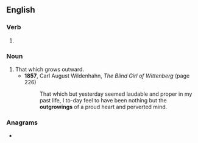 ==English==

===Verb===
{{head|en|present participle}}

# {{present participle of|outgrow|lang=en|nocat=1}}

===Noun===
{{en-noun}}

# That which grows outward.
#* '''1857''', Carl August Wildenhahn, ''The Blind Girl of Wittenberg'' (page 226)
#*: That which but yesterday seemed laudable and proper in my past life, I to-day feel to have been nothing but the '''outgrowings''' of a proud heart and perverted mind.

===Anagrams===
* {{anagrams|en|a=gginoortuw|growing out}}